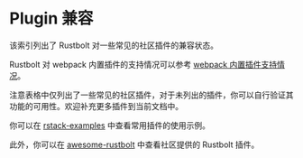 
# Plugin 兼容

该索引列出了 Rustbolt 对一些常见的社区插件的兼容状态。

Rustbolt 对 webpack 内置插件的支持情况可以参考 [webpack 内置插件支持情况](/plugins/webpack/index)。

注意表格中仅列出了一些常见的社区插件，对于未列出的插件，你可以自行验证其功能的可用性。欢迎补充更多插件到当前文档中。

<CommunityPluginCompatibleTable lang="zh" />

你可以在 [rstack-examples](https://github.com/rustbolt-contrib/rstack-examples) 中查看常用插件的使用示例。

此外，你可以在 [awesome-rustbolt](https://github.com/khulnasoft/awesome-rustbolt) 中查看社区提供的 Rustbolt 插件。
